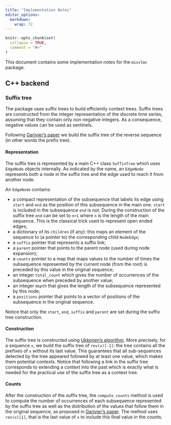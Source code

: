 ```yaml
---
title: "Implementation Notes"
editor_options: 
  markdown: 
    wrap: 72
---
```


```r
knitr::opts_chunk$set(
  collapse = TRUE,
  comment = "#>"
)
```

This document contains some implementation notes for the `mixvlmc`
package.

## C++ backend

### Suffix tree

The package uses suffix trees to build efficiently context trees. Suffix
trees are constructed from the integer representation of the discrete
time series, assuming that they contain only non negative integers. As a
consequence, negative values can be used as sentinels.

Following [Garivier's paper](https://dx.doi.org/10.1109/TIT.2006.881742)
we build the suffix tree of the reverse sequence (in other words the
prefix tree).

#### Representation

The suffix tree is represented by a main C++ class `SuffixTree` which
uses `EdgeNode` objects internally. As indicated by the name, an
`EdgeNode` represents both a node in the suffix tree and the edge used
to reach it from another node.

An `EdgeNode` contains:

-   a compact representation of the subsequence that labels its edge
    using `start` and `end` as the position of this subsequence in the
    main one. `start` is included in the subsequence `end` is not.
    During the construction of the suffix tree `end` can be set to `n+1`
    where `n` is the length of the main sequence. This is the classical
    trick used to represent open ended edges;
-   a dictionary of its `children` (if any): this maps an element of the
    sequence to (a pointer to) the corresponding child `NodeEdge`;
-   a `suffix` pointer that represents a suffix link;
-   a `parent` pointer that points to the parent node (used during node
    expansion);
-   a `counts` pointer to a map that maps values to the number of times
    the subsequence represented by the current node (from the root) is
    preceded by this value in the original sequence;
-   an integer `total_count` which gives the number of occurrences of
    the subsequence when preceded by another value;
-   an integer `depth` that gives the length of the subsequence
    represented by this node;
-   a `positions` pointer that points to a vector of positions of the
    subsequence in the original sequence.

Notice that only the `start`, `end`, `suffix` and `parent` are set
during the suffix tree construction.

#### Construction

The suffix tree is constructed using [Ukkonen's
algorithm](https://doi.org/10.1007%2FBF01206331). More precisely, for a
sequence `x`, we build the suffix tree of `rev(x)[-1]`: the tree
contains all the prefixes of `x` without its last value. This guarantees
that all sub-sequences detected by the tree appeared followed by at least
one value, which makes them potential contexts. Notice that following a
link in the suffix tree corresponds to extending a context into the past
which is exactly what is needed for the practical use of the suffix tree
as a context tree.

#### Counts

After the construction of the suffix tree, the `compute_counts` method
is used to compute the number of occurrences of each subsequence
represented by the suffix tree as well as the distribution of the values
that follow them in the original sequence, as proposed in [Garivier's
paper](https://dx.doi.org/10.1109/TIT.2006.881742). The method uses
`rev(x)[1]`, that is the last value of `x` to include this final value
in the counts.
